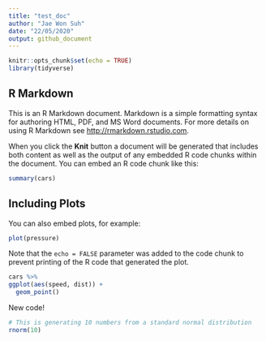```yaml
---
title: "test_doc"
author: "Jae Won Suh"
date: "22/05/2020"
output: github_document
---
```


```r
knitr::opts_chunk$set(echo = TRUE)
library(tidyverse)
```

## R Markdown

This is an R Markdown document. Markdown is a simple formatting syntax for authoring HTML, PDF, and MS Word documents. For more details on using R Markdown see <http://rmarkdown.rstudio.com>.

When you click the **Knit** button a document will be generated that includes both content as well as the output of any embedded R code chunks within the document. You can embed an R code chunk like this:

```r
summary(cars)
```

## Including Plots

You can also embed plots, for example:

```r
plot(pressure)
```

Note that the `echo = FALSE` parameter was added to the code chunk to prevent printing of the R code that generated the plot.

```r
cars %>%
ggplot(aes(speed, dist)) +
  geom_point()
```

New code!
```r
# This is generating 10 numbers from a standard normal distribution
rnorm(10)
```
